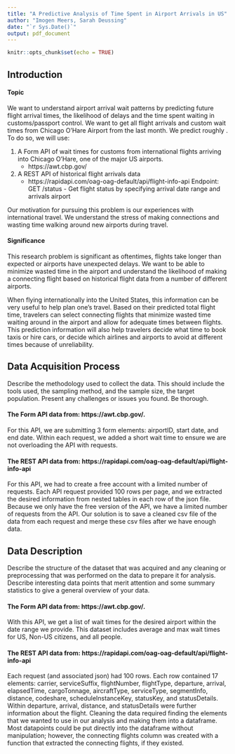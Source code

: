 ```yaml
---
title: "A Predictive Analysis of Time Spent in Airport Arrivals in US"
author: "Imogen Meers, Sarah Deussing"
date: "`r Sys.Date()`"
output: pdf_document
---
```


```r
knitr::opts_chunk$set(echo = TRUE)
```

## Introduction
#### Topic
We want to understand airport arrival wait patterns by predicting future flight arrival times, the likelihood of delays and the time spent waiting in customs/passport control. We want to get all flight arrivals and custom wait times from Chicago O'Hare Airport from the last month. We predict roughly . To do so, we will use:

1. A Form API of wait times for customs from international flights arriving into Chicago O'Hare, one of the major US airports.
   - https://awt.cbp.gov/
   


2. A REST API of historical flight arrivals data
    - https://rapidapi.com/oag-oag-default/api/flight-info-api
    Endpoint: GET /status - Get flight status by specifying arrival date range and arrivals airport


Our motivation for pursuing this problem is our experiences with international travel. We understand the stress of making connections and wasting time walking around new airports during travel.

#### Significance
This research problem is significant as oftentimes, flights take longer than expected or airports have unexpected delays. We want to be able to minimize wasted time in the airport and understand the likelihood of making a connecting flight based on historical flight data from a number of different airports. 

When flying internationally into the United States, this information can be very useful to help plan one's travel. Based on their predicted total flight time, travelers can select connecting flights that minimize wasted time waiting around in the airport and allow for adequate times between flights. This prediction information will also help travelers decide what time to book taxis or hire cars, or decide which airlines and airports to avoid at different times because of unreliability.

## Data Acquisition Process
Describe the methodology used to collect the data. This should include the tools used, the sampling method, and the sample size, the target population. Present any challenges or issues you found. Be thorough. 

#### The Form API data from: https://awt.cbp.gov/.
For this API, we are submitting 3 form elements: airportID, start date, and end date. Within each request, we added a short wait time to ensure we are not overloading the API with requests.

#### The REST API data from: https://rapidapi.com/oag-oag-default/api/flight-info-api
For this API, we had to create a free account with a limited number of requests.
Each API request provided 100 rows per page, and we extracted the desired information from nested tables in each row of the json file. Because we only have the free version of the API, we have a limited number of requests from the API. Our solution is to save a cleaned csv file of the data from each request and merge these csv files after we have enough data.



## Data Description
Describe the structure of the dataset that was acquired and any cleaning or preprocessing that was performed on the data to prepare it for analysis. Describe interesting data points that merit attention and some summary statistics to give a general overview of your data.

#### The Form API data from: https://awt.cbp.gov/.
With this API, we get a list of wait times for the desired airport within the date range we provide. This dataset includes average and max wait times for US, Non-US citizens, and all people. 

#### The REST API data from: https://rapidapi.com/oag-oag-default/api/flight-info-api
Each request (and associated json) had 100 rows. Each row contained 17 elements: carrier, serviceSuffix, flightNumber, flightType, departure, arrival, elapsedTime, cargoTonnage, aircraftType, serviceType, segmentInfo, distance, codeshare, scheduleInstanceKey, statusKey, and statusDetails. Within departure, arrival, distance, and statusDetails were further information about the flight. Cleaning the data required finding the elements that we wanted to use in our analysis and making them into a dataframe. Most datapoints could be put directly into the dataframe without manipulation; however, the connecting flights column was created with a function that extracted the connecting flights, if they existed.
